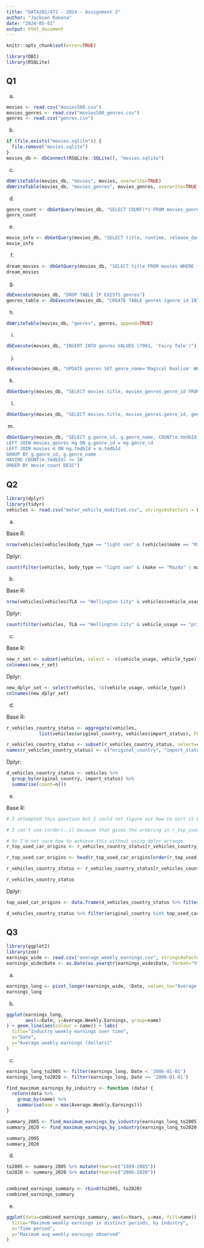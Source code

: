 ```yaml
---
title: "DATA202/472 - 2024 - Assignment 2"
author: "Jackson Rakena"
date: "2024-05-01"
output: html_document
---
```


```r
knitr::opts_chunk$set(error=TRUE)
```

```r
library(DBI)
library(RSQLite)
```


## Q1
a.
```r
movies <- read.csv("movies500.csv")
movies_genres <- read.csv("movies500_genres.csv")
genres <- read.csv("genres.csv")
```
b.
```r
if (file.exists("movies.sqlite")) {
  file.remove("movies.sqlite")
}
movies_db <- dbConnect(RSQLite::SQLite(), "movies.sqlite")
```
c.
```r
dbWriteTable(movies_db, "movies", movies, overwrite=TRUE)
dbWriteTable(movies_db, "movies_genres", movies_genres, overwrite=TRUE)
```
d.
```r
genre_count <- dbGetQuery(movies_db, "SELECT COUNT(*) FROM movies_genres")
genre_count
```
e.
```r
movie_info <- dbGetQuery(movies_db, "SELECT title, runtime, release_date FROM movies WHERE runtime > 360 ORDER BY runtime DESC")
movie_info
```
f.
```r
dream_movies <- dbGetQuery(movies_db, "SELECT title FROM movies WHERE title LIKE '%dream%'")
dream_movies
```
g.
```r
dbExecute(movies_db, "DROP TABLE IF EXISTS genres")
genres_table <- dbExecute(movies_db, "CREATE TABLE genres (genre_id INTEGER PRIMARY KEY, genre_name TEXT)")
```
h.
```r
dbWriteTable(movies_db, "genres", genres, append=TRUE)
```
i.
```r
dbExecute(movies_db, "INSERT INTO genres VALUES (7981, 'Fairy Tale')")
```
j.
```r
dbExecute(movies_db, "UPDATE genres SET genre_name='Magical Realism' WHERE genre_id=7981")
```
k.
```r
dbGetQuery(movies_db, "SELECT movies.title, movies_genres.genre_id FROM movies NATURAL JOIN movies_genres WHERE title='Running Wild'")
```
l.
```r
dbGetQuery(movies_db, "SELECT movies.title, movies_genres.genre_id, genres.genre_name FROM movies NATURAL JOIN movies_genres NATURAL JOIN genres WHERE title='A Kiss at Midnight'")
```
m.
```r
dbGetQuery(movies_db, "SELECT g.genre_id, g.genre_name, COUNT(m.tmdbId) AS movie_count FROM genres g
LEFT JOIN movies_genres mg ON g.genre_id = mg.genre_id
LEFT JOIN movies m ON mg.tmdbId = m.tmdbId
GROUP BY g.genre_id, g.genre_name
HAVING COUNT(m.tmdbId) >= 10
ORDER BY movie_count DESC")
```


## Q2
```r
library(dplyr)
library(tidyr)
vehicles <- read.csv("motor_vehicle_modified.csv", stringsAsFactors = FALSE)
```
a.

Base R:
```r
nrow(vehicles[vehicles$body_type == "light van" & (vehicles$make == "Mazda" | vehicles$make == "Mitsubishi"),])
```
Dplyr:
```r
count(filter(vehicles, body_type == "light van" & (make == "Mazda" | make == "Mitsubishi")))
```
b.

Base R:
```r
nrow(vehicles[vehicles$TLA == "Wellington City" & vehicles$vehicle_usage == "private passenger",])
```
Dplyr:
```r
count(filter(vehicles, TLA == "Wellington City" & vehicle_usage == "private passenger"))
```

c.

Base R:
```r
new_r_set <- subset(vehicles, select = -c(vehicle_usage, vehicle_type))
colnames(new_r_set)
```
Dplyr:
```r
new_dplyr_set <- select(vehicles, !c(vehicle_usage, vehicle_type))
colnames(new_dplyr_set)
```

d.

Base R:
```r
r_vehicles_country_status <- aggregate(vehicles,
            list(vehicles$original_country, vehicles$import_status), FUN=length)

r_vehicles_country_status <- subset(r_vehicles_country_status, select=c("Group.1", "Group.2","objectid"))
names(r_vehicles_country_status) <- c("original_country", "import_status", "count")
```

Dplyr:
```r
d_vehicles_country_status <- vehicles %>% 
  group_by(original_country, import_status) %>% 
  summarise(count=n())
```

e.

Base R:
```r
# I attempted this question but I could not figure out how to sort it by countries as ordered in r_top_used_car_origins

# I can't use [order(..)] because that gives the ordering in r_top_used_car_origins, which has a different length to r_vehicles_country_status so the ordering comes out garbage

# So I'm not sure how to achieve this without using dplyr arrange
r_top_used_car_origins <- r_vehicles_country_status[r_vehicles_country_status$import_status == "used",]

r_top_used_car_origins <- head(r_top_used_car_origins[order(r_top_used_car_origins$count, decreasing=TRUE),],5)

r_vehicles_country_status <- r_vehicles_country_status[r_vehicles_country_status$original_country %in% r_top_used_car_origins$original_country,]

r_vehicles_country_status
```

Dplyr:
```r
top_used_car_origins <- data.frame(d_vehicles_country_status %>% filter(import_status == "used") %>% arrange(desc(count)) %>% select(original_country)) %>% slice(1:5)

d_vehicles_country_status %>% filter(original_country %in% top_used_car_origins$original_country) %>% arrange(match(original_country, top_used_car_origins$original_country))
```
## Q3
```r
library(ggplot2)
library(zoo)
earnings_wide <- read.csv("average_weekly_earnings.csv", stringsAsFactors = FALSE)
earnings_wide$Date <- as.Date(as.yearqtr(earnings_wide$Date, format="%YQ%q"))
```

a.
```r
earnings_long <- pivot_longer(earnings_wide, !Date, values_to="Average.Weekly.Earnings")
earnings_long
```

b.
```r
ggplot(earnings_long, 
       aes(x=Date, y=Average.Weekly.Earnings, group=name)
) + geom_line(aes(colour = name)) + labs(
  title="Industry weekly earnings over time",
  x="Date",
  y="Average weekly earnings (dollars)"
)
```

c.
```r
earnings_long_to2005 <- filter(earnings_long, Date < '2006-01-01')
earnings_long_to2020 <- filter(earnings_long, Date >= '2006-01-01')

find_maximum_earnings_by_industry <- function (data) {
  return(data %>% 
    group_by(name) %>% 
    summarise(max = max(Average.Weekly.Earnings)))
}

summary_2005 <- find_maximum_earnings_by_industry(earnings_long_to2005)
summary_2020 <- find_maximum_earnings_by_industry(earnings_long_to2020)

summary_2005
summary_2020
```

d.
```r
to2005 <- summary_2005 %>% mutate(Years=c("1989-2005"))
to2020 <- summary_2020 %>% mutate(Years=c("2006-2020"))


combined_earnings_summary <- rbind(to2005, to2020)
combined_earnings_summary
```

e.
```r
ggplot(data=combined_earnings_summary, aes(x=Years, y=max, fill=name)) + geom_bar(stat="identity", position=position_dodge()) + labs(
  title="Maximum weekly earnings in distinct periods, by industry",
  x="Time period",
  y="Maximum avg weekly earnings observed"
)
```